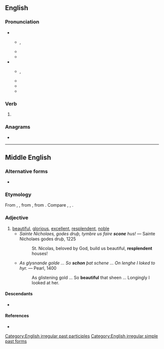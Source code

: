 {{also|Shone}}
==English==

===Pronunciation===
* {{a|UK|RP|AusE|Canada}}
** {{enPR|shŏn}}, {{IPA|en|/ʃɒn/}}
** {{audio|en|en-ca-shone.ogg|Audio (CA)}}
** {{rhymes|en|ɒn}}
* {{a|US}}
** {{enPR|shōn}}, {{IPA|en|/ʃoʊn/}}
** {{audio|en|en-us-shone.ogg|Audio (US)}}
** {{rhymes|en|əʊn}}
** {{homophones|en|shown}}

===Verb===
{{head|en|verb form}}

# {{en-past of|shine}}

===Anagrams===
* {{anagrams|en|a=ehnos|hones|hosen}}

[[Category:English irregular past participles]]
[[Category:English irregular simple past forms]]

----

==Middle English==

===Alternative forms===
* {{alter|enm|schon|scone|shene}}

===Etymology===
From {{der|enm|ang|scȳne}}, {{m|ang|scēone||beautiful, fair, bright}}, from {{der|enm|gem-pro|*skauniz}}, from {{der|enm|ine-pro|*(s)ḱoun-||quick, dashing, beautiful}}. Compare {{cog|dum|scone||beautiful, bright}}, {{cog|nl|schoon||beautiful}}, {{cog|de|schön||beautiful}}.

===Adjective===
{{enm-adj}}

# [[beautiful]], [[glorious]], [[excellent]], [[resplendent]], [[noble]]
#* ''Sainte Nicholaes, godes druþ, tymbre us faire '''scone''' hus!'' &mdash; Sainte Nicholaes godes druþ, 1225
#*: St. Nicolas, beloved by God, build us beautiful, '''resplendent''' houses!
#* ''As glysnande golde ... So '''schon''' þat schene ... On lenghe I loked to hyr.'' &mdash; Pearl, 1400
#*: As glistening gold ... So '''beautiful''' that sheen ... Longingly I looked at her.

====Descendants====
* {{desc|en|sheen}}

====References====
* {{R:MED Online|shẹ̄ne|adj|MED39873}}